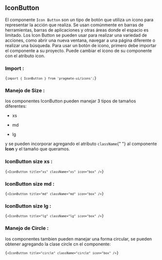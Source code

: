 
## IconButton

El componente `Icon Button` son un tipo
de botón que utiliza un icono para representar la acción que realiza. Se
usan comúnmente en barras de herramientas, barras de aplicaciones y
otras áreas donde el espacio es limitado. Los Icon Button se pueden usar
para realizar una variedad de acciones, como abrir una nueva ventana,
navegar a una página diferente o realizar una búsqueda. Para usar un
botón de icono, primero debe importar el componente a su proyecto. Puede
cambiar el icono de su componente con el atributo icon.

### Import :

<Code>{`import { IconButton } from 'pragmate-ui/icons';`}</Code>

### Manejo de Size :

los componentes IconButton pueden manejar 3 tipos de
tamaños diferentes:

- xs

- md

- lg

y se pueden incorporar agregando el atributo <code>className</code>{" "}
al componente <strong>Icon</strong> y el tamaño que queramos.

### IconButton size xs :

<Code>{`<IconButton title="xs" className="xs" icon="box" />`}</Code>

<IconButton title="xs" className="xs" icon="box" />

### IconButton size md :

<Code>{`<IconButton title="md" className="md" icon="box" />`}</Code>

<IconButton title="md" className="md" icon="box" />

### IconButton size lg :

<Code>{`<IconButton title="lg" className="lg" icon="box" />`}</Code>

<IconButton title="lg" className="lg" icon="box" />

### Manejo de Circle :

los componentes tambien pueden manejar una forma circular, se pueden
obtener agregando la clase circle cn el componente:

<Code>{`<IconButton title="circle" className="circle" icon="box" />`}</Code>

<IconButton title="circle" className="circle" icon="delete" />
